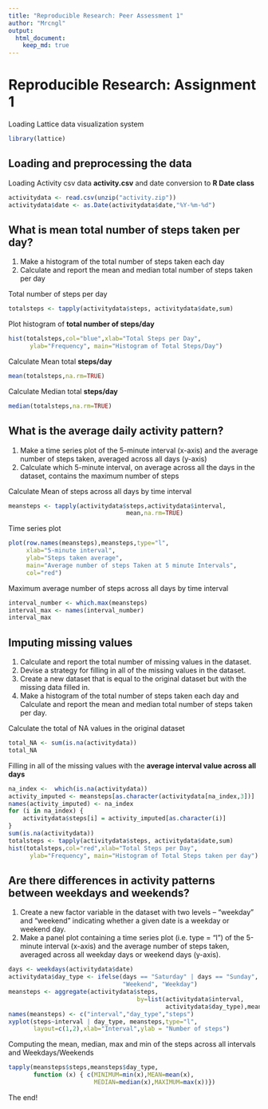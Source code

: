 ```yaml
---
title: "Reproducible Research: Peer Assessment 1"
author: "Mrcngl"
output: 
  html_document:
    keep_md: true
---
```


# Reproducible Research: Assignment 1
Loading Lattice data visualization system
```r
library(lattice)
```

## Loading and preprocessing the data
Loading Activity csv data **activity.csv** and date conversion to **R Date class**  
```r
activitydata <- read.csv(unzip("activity.zip"))
activitydata$date <- as.Date(activitydata$date,"%Y-%m-%d")
```

## What is mean total number of steps taken per day?
1. Make a histogram of the total number of steps taken each day
2. Calculate and report the mean and median total number of steps taken per day


Total number of steps per day  
```r
totalsteps <- tapply(activitydata$steps, activitydata$date,sum)

```
Plot histogram of **total number of steps/day**
```r
hist(totalsteps,col="blue",xlab="Total Steps per Day", 
      ylab="Frequency", main="Histogram of Total Steps/Day")
```
Calculate Mean total **steps/day**
```r
mean(totalsteps,na.rm=TRUE)
```

Calculate Median total **steps/day**
```r
median(totalsteps,na.rm=TRUE)
```

## What is the average daily activity pattern?
1. Make a time series plot of the 5-minute interval (x-axis) and the average number of steps taken, averaged across all days (y-axis)
2. Calculate which 5-minute interval, on average across all the days in the dataset, contains the maximum number of steps


Calculate Mean of steps across all days by time interval
```r
meansteps <- tapply(activitydata$steps,activitydata$interval,
                                 mean,na.rm=TRUE)
```
Time series plot
```r
plot(row.names(meansteps),meansteps,type="l",
     xlab="5-minute interval", 
     ylab="Steps taken average", 
     main="Average number of steps Taken at 5 minute Intervals",
     col="red")
```
Maximum average number of steps across all days by time interval
```r
interval_number <- which.max(meansteps)
interval_max <- names(interval_number)
interval_max
```



## Imputing missing values

1. Calculate and report the total number of missing values in the dataset.
2. Devise a strategy for filling in all of the missing values in the dataset.
3. Create a new dataset that is equal to the original dataset but with the missing data filled in.
4. Make a histogram of the total number of steps taken each day and Calculate and report the mean and median total number of steps taken per day. 


Calculate the total of NA values in the original dataset
```r
total_NA <- sum(is.na(activitydata))
total_NA 
```

Filling in all of the missing values with the **average interval value across all days**
```r
na_index <-  which(is.na(activitydata))
activity_imputed <- meansteps[as.character(activitydata[na_index,3])]
names(activity_imputed) <- na_index
for (i in na_index) {
    activitydata$steps[i] = activity_imputed[as.character(i)]
}
sum(is.na(activitydata)) 
totalsteps <- tapply(activitydata$steps, activitydata$date,sum)
hist(totalsteps,col="red",xlab="Total Steps per Day", 
      ylab="Frequency", main="Histogram of Total Steps taken per day")
```


## Are there differences in activity patterns between weekdays and weekends?
1. Create a new factor variable in the dataset with two levels – “weekday” and “weekend” indicating whether a given date is a weekday or weekend day.
2. Make a panel plot containing a time series plot (i.e. type = "l") of the 5-minute interval (x-axis) and the average number of steps taken, averaged across all weekday days or weekend days (y-axis).

```r
days <- weekdays(activitydata$date)
activitydata$day_type <- ifelse(days == "Saturday" | days == "Sunday", 
                                "Weekend", "Weekday")
meansteps <- aggregate(activitydata$steps,
                                    by=list(activitydata$interval,
                                            activitydata$day_type),mean)
names(meansteps) <- c("interval","day_type","steps")
xyplot(steps~interval | day_type, meansteps,type="l",
       layout=c(1,2),xlab="Interval",ylab = "Number of steps")
```
Computing the mean, median, max and min of the steps across all intervals and Weekdays/Weekends
```r
tapply(meansteps$steps,meansteps$day_type,
       function (x) { c(MINIMUM=min(x),MEAN=mean(x),
                        MEDIAN=median(x),MAXIMUM=max(x))})
```
The end!